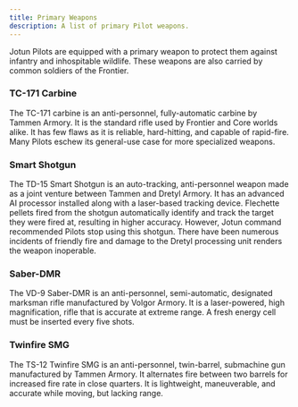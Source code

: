 ```yaml
---
title: Primary Weapons
description: A list of primary Pilot weapons.
---
```


Jotun Pilots are equipped with a primary weapon to protect them against infantry and inhospitable wildlife. These weapons are also carried by common soldiers of the Frontier.

### TC-171 Carbine

The TC-171 carbine is an anti-personnel, fully-automatic carbine by Tammen Armory. It is the standard rifle used by Frontier and Core worlds alike. It has few flaws as it is reliable, hard-hitting, and capable of rapid-fire. Many Pilots eschew its general-use case for more specialized weapons.

### Smart Shotgun

The TD-15 Smart Shotgun is an auto-tracking, anti-personnel weapon made as a joint venture between Tammen and Dretyl Armory. It has an advanced AI processor installed along with a laser-based tracking device. Flechette pellets fired from the shotgun automatically identify and track the target they were fired at, resulting in higher accuracy. However, Jotun command recommended Pilots stop using this shotgun. There have been numerous incidents of friendly fire and damage to the Dretyl processing unit renders the weapon inoperable.

### Saber-DMR

The VD-9 Saber-DMR is an anti-personnel, semi-automatic, designated marksman rifle manufactured by Volgor Armory. It is a laser-powered, high magnification, rifle that is accurate at extreme range. A fresh energy cell must be inserted every five shots.

### Twinfire SMG

The TS-12 Twinfire SMG is an anti-personnel, twin-barrel, submachine gun manufactured by Tammen Armory. It alternates fire between two barrels for increased fire rate in close quarters. It is lightweight, maneuverable, and accurate while moving, but lacking range.
